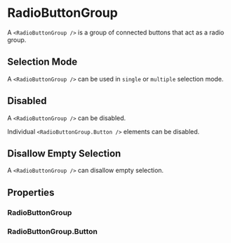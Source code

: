 
<Meta of={RadioButtonGroupStories} />

# RadioButtonGroup

A `<RadioButtonGroup />` is a group of connected buttons that act as a radio group.

<Canvas of={RadioButtonGroupStories.Default} />

## Selection Mode

A `<RadioButtonGroup />` can be used in `single` or `multiple` selection mode.

<Canvas of={RadioButtonGroupStories.SelectionMode} />
<Controls
  of={RadioButtonGroupStories.SelectionMode}
  include={["selectionMode"]}
/>

## Disabled

A `<RadioButtonGroup />` can be disabled.

<Canvas of={RadioButtonGroupStories.EnabledDisabled} />
<Controls
  of={RadioButtonGroupStories.EnabledDisabled}
  include={["isDisabled"]}
/>

Individual `<RadioButtonGroup.Button />` elements can be disabled.

<Canvas of={RadioButtonGroupStories.EnabledDisabledButton} />

## Disallow Empty Selection

A `<RadioButtonGroup />` can disallow empty selection.

<Canvas of={RadioButtonGroupStories.DisallowEmptySelection} />
<Controls
  of={RadioButtonGroupStories.DisallowEmptySelection}
  include={["disallowEmptySelection"]}
/>

## Properties

### RadioButtonGroup

<ArgTypes of={RadioButtonGroup} />

### RadioButtonGroup.Button

<ArgTypes of={RadioButtonGroup.Button} />
